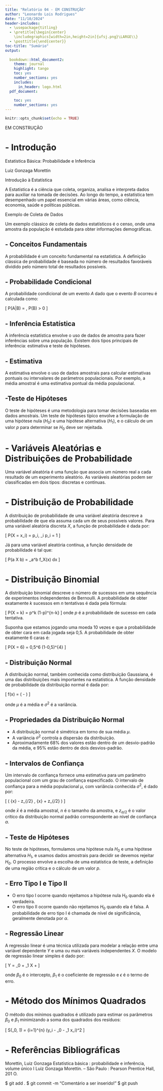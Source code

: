 ```yaml
---
title: "Relatório 04 - EM CONSTRUÇÃO"
author: "Leonardo Lois Rodrigues"
date: "11/10/2024"
header-includes:
  - \usepackage{titling}
  - \pretitle{\begin{center}
    \includegraphics[width=2in,height=2in]{ufsj.png}\LARGE\\}
  - \posttitle{\end{center}}
toc-title: "Sumário"
output:
  
  bookdown::html_document2: 
    theme: journal
    highlight: tango
    toc: yes
    number_sections: yes
    includes:
      in_header: logo.html
  pdf_document:
    
    toc: yes
    number_sections: yes
---
```


```r
knitr::opts_chunk$set(echo = TRUE)
```


EM CONSTRUÇÃO


# - Introdução

Estatística Básica: Probabilidade e Inferência

Luiz Gonzaga Morettin



Introdução à Estatística

A Estatística é a ciência que coleta, organiza, analisa e interpreta dados para auxiliar na tomada de decisões. Ao longo do tempo, a estatística tem desempenhado um papel essencial em várias áreas, como ciência, economia, saúde e políticas públicas.

Exemplo de Coleta de Dados

Um exemplo clássico de coleta de dados estatísticos é o censo, onde uma amostra da população é estudada para obter informações demográficas.



## -  Conceitos Fundamentais


A probabilidade é um conceito fundamental na estatística. A definição clássica de probabilidade é baseada no número de resultados favoráveis dividido pelo número total de resultados possíveis.

## - Probabilidade Condicional

A probabilidade condicional de um evento $A$ dado que o evento $B$ ocorreu é calculada como:

\[
P(A|B) = \frac{P(A \cap B)}{P(B)}, \quad P(B) > 0
\]

## - Inferência Estatística

A inferência estatística envolve o uso de dados de amostra para fazer inferências sobre uma população. Existem dois tipos principais de inferência: estimativa e teste de hipóteses.

## - Estimativa

A estimativa envolve o uso de dados amostrais para calcular estimativas pontuais ou intervalares de parâmetros populacionais. Por exemplo, a média amostral é uma estimativa pontual da média populacional.

## -Teste de Hipóteses

O teste de hipóteses é uma metodologia para tomar decisões baseadas em dados amostrais. Um teste de hipóteses típico envolve a formulação de uma hipótese nula ($H_0$) e uma hipótese alternativa ($H_1$), e o cálculo de um valor $p$ para determinar se $H_0$ deve ser rejeitada.


# - Variáveis Aleatórias e Distribuições de Probabilidade

Uma variável aleatória é uma função que associa um número real a cada resultado de um experimento aleatório. As variáveis aleatórias podem ser classificadas em dois tipos: discretas e contínuas.

# - Distribuição de Probabilidade

A distribuição de probabilidade de uma variável aleatória descreve a probabilidade de que ela assuma cada um de seus possíveis valores. Para uma variável aleatória discreta $X$, a função de probabilidade é dada por:

\[
P(X = x_i) = p_i, \quad \sum_i p_i = 1
\]

Já para uma variável aleatória contínua, a função densidade de probabilidade é tal que:

\[
P(a \leq X \leq b) = \int_a^b f_X(x) dx
\]

# - Distribuição Binomial

A distribuição binomial descreve o número de sucessos em uma sequência de experimentos independentes de Bernoulli. A probabilidade de obter exatamente $k$ sucessos em $n$ tentativas é dada pela fórmula:

\[
P(X = k) = \binom{n}{k} p^k (1-p)^{n-k}
\]
onde $p$ é a probabilidade de sucesso em cada tentativa.



Suponha que estamos jogando uma moeda 10 vezes e que a probabilidade de obter cara em cada jogada seja 0,5. A probabilidade de obter exatamente 6 caras é:

\[
P(X = 6) = \binom{10}{6} 0,5^6 (1-0,5)^{4}
\]

## - Distribuição Normal

A distribuição normal, também conhecida como distribuição Gaussiana, é uma das distribuições mais importantes na estatística. A função densidade de probabilidade da distribuição normal é dada por:

\[
f(x) = \frac{1}{\sigma \sqrt{2\pi}} \exp \left( -\frac{(x - \mu)^2}{2\sigma^2} \right)
\]

onde $\mu$ é a média e $\sigma^2$ é a variância.

## - Propriedades da Distribuição Normal

- A distribuição normal é simétrica em torno de sua média $\mu$.
- A variância $\sigma^2$ controla a dispersão da distribuição.
- Aproximadamente 68\% dos valores estão dentro de um desvio-padrão da média, e 95\% estão dentro de dois desvios-padrão.

## - Intervalos de Confiança

Um intervalo de confiança fornece uma estimativa para um parâmetro populacional com um grau de confiança especificado. O intervalo de confiança para a média populacional $\mu$, com variância conhecida $\sigma^2$, é dado por:

\[
\left( \bar{x} - z_{\alpha/2} \frac{\sigma}{\sqrt{n}}, \bar{x} + z_{\alpha/2} \frac{\sigma}{\sqrt{n}} \right)
\]

onde $\bar{x}$ é a média amostral, $n$ é o tamanho da amostra, e $z_{\alpha/2}$ é o valor crítico da distribuição normal padrão correspondente ao nível de confiança $\alpha$.

## - Teste de Hipóteses

No teste de hipóteses, formulamos uma hipótese nula $H_0$ e uma hipótese alternativa $H_1$, e usamos dados amostrais para decidir se devemos rejeitar $H_0$. O processo envolve a escolha de uma estatística de teste, a definição de uma região crítica e o cálculo de um valor $p$.

## - Erro Tipo I e Tipo II

- O erro tipo I ocorre quando rejeitamos a hipótese nula $H_0$ quando ela é verdadeira.
- O erro tipo II ocorre quando não rejeitamos $H_0$ quando ela é falsa.
A probabilidade de erro tipo I é chamada de nível de significância, geralmente denotada por $\alpha$.

## - Regressão Linear
 
A regressão linear é uma técnica utilizada para modelar a relação entre uma variável dependente $Y$ e uma ou mais variáveis independentes $X$. O modelo de regressão linear simples é dado por:

\[
Y = \beta_0 + \beta_1 X + \epsilon
\]

onde $\beta_0$ é o intercepto, $\beta_1$ é o coeficiente de regressão e $\epsilon$ é o termo de erro.

# - Método dos Mínimos Quadrados

O método dos mínimos quadrados é utilizado para estimar os parâmetros $\beta_0$ e $\beta_1$ minimizando a soma dos quadrados dos resíduos:

\[
S(\beta_0, \beta_1) = \sum_{i=1}^{n} (y_i - \beta_0 - \beta_1 x_i)^2
\]



# - Referências Bibliográficas

Morettin, Luiz Gonzaga 
Estatística básica : probabilidade e inferência, 
volume único I Luiz Gonzaga Morettin. -- São Paulo : 
Pearson Prentice Hall, 201 O.

$ git add .
$ git commit -m "Comentário a ser inserido!"
$ git push




